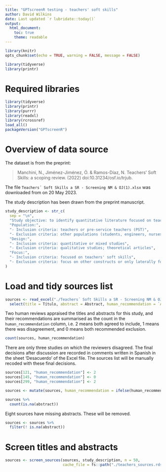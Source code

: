 ```yaml
---
title: "GPTscreenR testing - teachers' soft skills"
author: David Wilkins
date: Last updated `r lubridate::today()`
output:
  html_document:
    toc: true
    theme: readable
---
```


```r
library(knitr)
opts_chunk$set(echo = TRUE, warning = FALSE, message = FALSE)
```

```r
library(tidyverse)
library(printr)
```

# Required libraries

```r
library(tidyverse)
library(printr)
library(purrr)
library(readxl)
library(rcrossref)
load_all()
packageVersion("GPTscreenR")
```

# Overview of data source

The dataset is from the preprint:

> Manchini, N., Jiménez-Jiménez, Ó. & Ramos-Díaz, N. Teachers’ Soft Skills: a scoping review. (2022) doi:10.31234/osf.io/trjub.

The file `Teachers´ Soft Skills a SR - Screening NM & OJ(1).xlsx` was downloaded from \url{https://osf.io/7eupv} on 20 May 2023.

The study description has been drawn from the preprint manuscript.

```r
study_description <- str_c(
  sep = "\n",
  "Study objective: to identify quantitative literature focused on teachers' soft skills, and synthesize the definitions, examples, methods and instruments used to approach them, as well as their main results",
  "Population:",
  "- Inclusion criteria: teachers or pre-service teachers (PST)",
  "- Exclusion criteria: other populations (students, engineers, nurses, etc.)",
  "Design:",
  "- Inclusion criteria: quantitative or mixed studies",
  "- Exclusion criteria: qualitative studies; theoretical articles",
  "Focus:",
  "- Inclusion criteria: focused on teachers' soft skills",
  "- Exclusion criteria: focus on other constructs or only laterally focused on soft skills"
)
```

# Load and tidy sources list

```r
sources <- read_excel("./Teachers´ Soft Skills a SR - Screening NM & OJ(1).xlsx", sheet = "Búsqueda completa (seliminados)") %>%
  select(title = Título, abstract = Abstract, human_recommendation = `Acuerdo (2=acuerdo en incluir, 0=acuerdo en excluir, 1=desacuerdo)`)
```

Two human reviews appraised the titles and abstracts for this study, and their recommendations are summarised as the count in the `human_recommendation` column, i.e. 2 means both agreed to include, 1 means there was disagreement, and 0 means both recommended exclusion.

```r
count(sources, human_recommendation)
```

There are only three studies on which the reviewers disagreed. The final decisions after discussion are recorded in comments written in Spanish in the sheet 'Desacuerdo' of the Excel file. The sources list will be manually recoded with these final decisions.

```r
sources[121, "human_recommendation"] <- 2
sources[145, "human_recommendation"] <- 0
sources[299, "human_recommendation"] <- 2

sources <- mutate(sources, human_recommendation = ifelse(human_recommendation == 2, "INCLUDE", "EXCLUDE"))
```

```r
sources %>%
  count(is.na(abstract))
```

Eight sources have missing abstracts. These will be removed.

```r
sources <- sources %>%
  filter(! is.na(abstract))
```

# Screen titles and abstracts

```r
sources <- screen_sources(sources, study_description, n = 50,
                          cache_file = fs::path("./teachers_sources.rds"))
```
